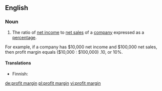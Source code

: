 ==English==

===Noun===
{{infl|en|noun|head=[[profit]] [[margin]]}}

# The ratio of [[net income]] to [[net sales]] of a [[company]] expressed as a [[percentage]].
For example, if a company has $10,000 net income and $100,000 net sales, then profit margin
equals ($10,000 : $100,000) .10, or 10%.

====Translations====
{{trans-top}}
* Finnish: {{t-|fi|tuottoprosentti}}
{{trans-mid}}
{{trans-bottom}}

[[de:profit margin]]
[[pl:profit margin]]
[[vi:profit margin]]